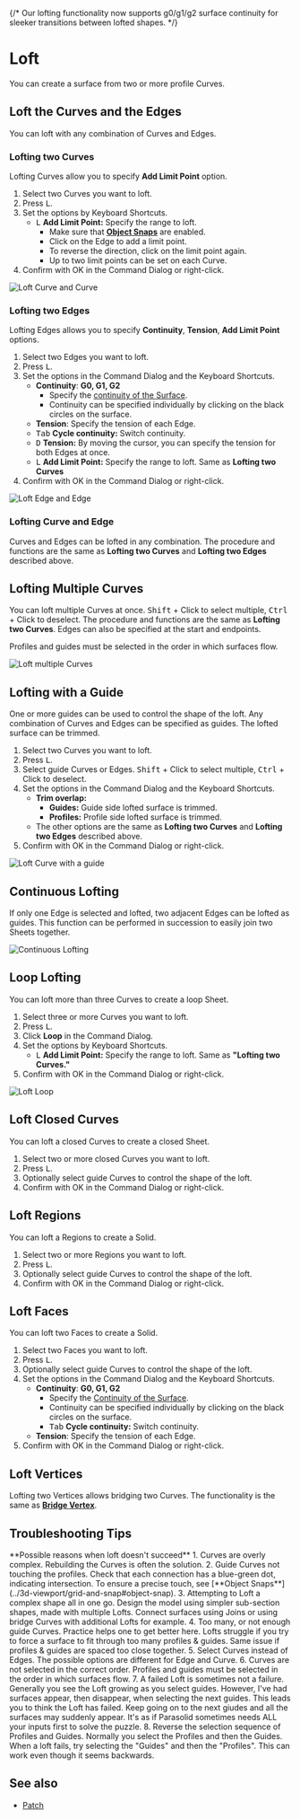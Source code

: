 
{/* 
Our lofting functionality now supports g0/g1/g2 surface continuity for sleeker transitions between lofted shapes.
 */}

<Reference shortcut="L" command="Loft" button="" />

# Loft

You can create a surface from two or more profile Curves.

## Loft the Curves and the Edges

You can loft with any combination of Curves and Edges. 

### Lofting two Curves

Lofting Curves allow you to specify **Add Limit Point** option.

1. Select two Curves you want to loft.
2. Press <kbd>L</kbd>.
3. Set the options by Keyboard Shortcuts.
    - <kbd>L</kbd> **Add Limit Point:** Specify the range to loft.
        - Make sure that [**Object Snaps**](../3d-viewport/grid-and-snap#object-snap) are enabled.
        - Click on the Edge to add a limit point.
        - To reverse the direction, click on the limit point again.
        - Up to two limit points can be set on each Curve.
4. Confirm with OK in the Command Dialog or right-click.

![Loft Curve and Curve](/img/loft-curve-and-curve.gif)

### Lofting two Edges

Lofting Edges allows you to specify **Continuity**, **Tension**, **Add Limit Point** options.

1. Select two Edges you want to loft.
2. Press <kbd>L</kbd>.
3. Set the options in the Command Dialog and the Keyboard Shortcuts.
    - **Continuity**: **G0, G1, G2** 
        - Specify the [continuity of the Surface](../cad-essentials/continuity-curve-and-surface).
        - Continuity can be specified individually by clicking on the black circles on the surface.
    - **Tension**: Specify the tension of each Edge.
    - <kbd>Tab</kbd> **Cycle continuity:** Switch continuity.
    - <kbd>D</kbd> **Tension:** By moving the cursor, you can specify the tension for both Edges at once.
    - <kbd>L</kbd> **Add Limit Point:** Specify the range to loft. Same as **Lofting two Curves**
4. Confirm with OK in the Command Dialog or right-click.

![Loft Edge and Edge](/img/loft-edge-and-edge.gif)

### Lofting Curve and Edge

Curves and Edges can be lofted in any combination. The procedure and functions are the same as **Lofting two Curves** and **Lofting two Edges** described above. 

## Lofting Multiple Curves

You can loft multiple Curves at once. <kbd>Shift</kbd> + Click to select multiple, <kbd>Ctrl</kbd> + Click to deselect. The procedure and functions are the same as **Lofting two Curves**. Edges can also be specified at the start and endpoints.




<Callout type="warning" emoji="⚠️">
Profiles and guides must be selected in the order in which surfaces flow.
</Callout>


![Loft multiple Curves](/img/loft-multiple-curves.gif)

## Lofting with a Guide

One or more guides can be used to control the shape of the loft.  Any combination of Curves and Edges can be specified as guides. The lofted surface can be trimmed.

1. Select two Curves you want to loft.
2. Press <kbd>L</kbd>.
3. Select guide Curves or Edges. <kbd>Shift</kbd> + Click to select multiple, <kbd>Ctrl</kbd> + Click to deselect. 
4. Set the options in the Command Dialog and the Keyboard Shortcuts.
    - **Trim overlap:**
        - **Guides:** Guide side lofted surface is trimmed.
        - **Profiles:** Profile side lofted surface is trimmed.
    - The other options are the same as **Lofting two Curves** and **Lofting two Edges** described above.
5. Confirm with OK in the Command Dialog or right-click.

![Loft Curve with a guide](/img/loft-curve-with-guide.gif)

## Continuous Lofting

If only one Edge is selected and lofted, two adjacent Edges can be lofted as guides. This function can be performed in succession to easily join two Sheets together.

![Continuous Lofting](/img/loft-continuous.gif)

## Loop Lofting

You can loft more than three Curves to create a loop Sheet.

1. Select three or more Curves you want to loft.
2. Press <kbd>L</kbd>.
3. Click **Loop** in the Command Dialog.
4. Set the options by Keyboard Shortcuts.
    - <kbd>L</kbd> **Add Limit Point:** Specify the range to loft. Same as **"Lofting two Curves."**
4. Confirm with OK in the Command Dialog or right-click.

![Loft Loop](/img/loft-loop.gif)

## Loft Closed Curves

You can loft a closed Curves to create a closed Sheet.  

1. Select two or more closed Curves you want to loft.
2. Press <kbd>L</kbd>.
3. Optionally select guide Curves to control the shape of the loft.  
4. Confirm with OK in the Command Dialog or right-click.

## Loft Regions

You can loft a Regions to create a Solid.

1. Select two or more Regions you want to loft.
2. Press <kbd>L</kbd>.
3. Optionally select guide Curves to control the shape of the loft.  
4. Confirm with OK in the Command Dialog or right-click.

## Loft Faces

You can loft two Faces to create a Solid.

1. Select two Faces you want to loft.
2. Press <kbd>L</kbd>.
3. Optionally select guide Curves to control the shape of the loft.  
4. Set the options in the Command Dialog and the Keyboard Shortcuts.
    - **Continuity**: **G0, G1, G2** 
        - Specify the [Continuity of the Surface](../cad-essentials/continuity-curve-and-surface).
        - Continuity can be specified individually by clicking on the black circles on the surface.
        - <kbd>Tab</kbd> **Cycle continuity:** Switch continuity.
    - **Tension**: Specify the tension of each Edge.
4. Confirm with OK in the Command Dialog or right-click.

## Loft Vertices

Lofting two Vertices allows bridging two Curves. The functionality is the same as [**Bridge Vertex**](../sketch/bridge#bridge-vertex).

## Troubleshooting Tips

<Callout type="info" emoji="💡">
**Possible reasons when loft doesn't succeed**
1. Curves are overly complex.  Rebuilding the  Curves is often the solution.
2. Guide Curves not touching the profiles.  Check that each connection has a blue-green dot, indicating intersection.  To ensure a precise touch, see [**Object Snaps**](../3d-viewport/grid-and-snap#object-snap).
3. Attempting to Loft a complex shape all in one go.  Design the model using simpler sub-section shapes, made with multiple Lofts. Connect surfaces using Joins or using bridge Curves with additional Lofts for example.
4. Too many, or not enough guide Curves. Practice helps one to get better here.  Lofts struggle if you try to force a surface to fit through too many profiles & guides. Same issue if profiles & guides are spaced too close together.
5. Select Curves instead of Edges. The possible options are different for Edge and Curve. 
6. Curves are not selected in the correct order. Profiles and guides must be selected in the order in which surfaces flow.
7. A failed Loft is sometimes not a failure.  Generally you see the Loft growing as you select guides. However, I've had surfaces appear, then disappear, when selecting the next guides.  This leads you to think the Loft has failed. Keep going on to the next giudes and all the surfaces may suddenly appear.  It's as if Parasolid sometimes needs ALL your inputs first to solve the puzzle.
8. Reverse the selection sequence of Profiles and Guides.  Normally you select the Profiles and then the Guides.  When a loft fails, try selecting the "Guides" and then the "Profiles".  This can work even though it seems backwards.
</Callout>

## See also
- [Patch](./patch)
